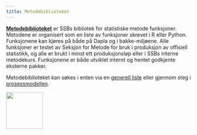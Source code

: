 ```yaml
---
title: Metodebiblioteket
---
```



[**Metodebiblioteket**](https://statisticsnorway.github.io/ssb-metodebiblioteket/) er SSBs bibliotek for statistiske metode funksjoner. Metodene er organisert som en liste av funksjoner skrevet i R eller Python. Funksjonene kan kjøres på både på Dapla og i bakke-miljøene. Alle funksjoner er testet av Seksjon for Metode for bruk i produksjon av offisiell statistikk, og alle er brukt i minst ett produksjonsløp eller i SSBs interne metodekurs. Funksjonene er både utviklet internt og hentet godkjente eksterne pakker.

Metodebiblioteket kan søkes i enten via en [generell liste](https://statisticsnorway.github.io/ssb-metodebiblioteket/catalog.html) eller gjennom steg i  [prosessmodellen](https://statisticsnorway.github.io/ssb-metodebiblioteket/prosess.html).

![](../images/metodebib-logo.png){width=100px}
